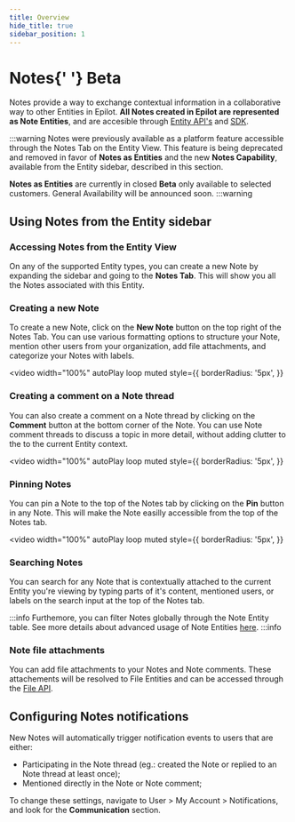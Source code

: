 ```yaml
---
title: Overview
hide_title: true
sidebar_position: 1
---
```


<h1 align="left" style={{ display: 'inline-block' }}>
  Notes{' '}
  <span
    style={{
      display: 'inline-block',
      padding: '2px 8px',
      color: '#fff',
      fontWeight: 'bold',
      backgroundColor: '#df0000',
      borderRadius: '4px',
      fontSize: '1rem',
      verticalAlign: 'middle',
    }}
  >
    Beta
  </span>
</h1>

Notes provide a way to exchange contextual information in a collaborative way to other Entities in Epilot. **All Notes created in Epilot are represented as Note Entities**, and are accesible through [Entity API's](/api/entity#tag/entity_schema) and [SDK](/docs/architecture/sdk).

:::warning
Notes were previously available as a platform feature accessible through the Notes Tab on the Entity View. This feature is being deprecated and removed in favor of **Notes as Entities** and the new **Notes Capability**, available from the Entity sidebar, described in this section.

**Notes as Entities** are currently in closed **Beta** only available to selected customers. General Availability will be announced soon.
:::warning

## Using Notes from the Entity sidebar

### Accessing Notes from the Entity View

On any of the supported Entity types, you can create a new Note by expanding the sidebar and going to the **Notes Tab**. This will show you all the Notes associated with this Entity.

### Creating a new Note

To create a new Note, click on the **New Note** button on the top right of the Notes Tab. You can use various formatting options to structure your Note, mention other users from your organization, add file attachments, and categorize your Notes with labels.

<video
  width="100%"
  autoPlay
  loop
  muted
  style={{
    borderRadius: '5px',
  }}
>
  <source src="/videos/notes/creating_notes.mp4" type="video/mp4" />
</video>

### Creating a comment on a Note thread

You can also create a comment on a Note thread by clicking on the **Comment** button at the bottom corner of the Note. You can use Note comment threads to discuss a topic in more detail, without adding clutter to the to the current Entity context.

<video
  width="100%"
  autoPlay
  loop
  muted
  style={{
    borderRadius: '5px',
  }}
>
  <source src="/videos/notes/creating_note_comments.mp4" type="video/mp4" />
</video>

### Pinning Notes

You can pin a Note to the top of the Notes tab by clicking on the **Pin** button in any Note. This will make the Note easilly accessible from the top of the Notes tab.

<video
  width="100%"
  autoPlay
  loop
  muted
  style={{
    borderRadius: '5px',
  }}
>
  <source src="/videos/notes/note_pinning.mp4" type="video/mp4" />
</video>

### Searching Notes

You can search for any Note that is contextually attached to the current Entity you're viewing by typing parts of it's content, mentioned users, or labels on the search input at the top of the Notes tab.

:::info
Furthemore, you can filter Notes globally through the Note Entity table. See more details about advanced usage of Note Entities [here](/docs/notes/note_entities).
:::info

### Note file attachments

You can add file attachments to your Notes and Note comments. These attachements will be resolved to File Entities and can be accessed through the [File API](/api/file).

## Configuring Notes notifications

New Notes will automatically trigger notification events to users that are either:

- Participating in the Note thread (eg.: created the Note or replied to an Note thread at least once);
- Mentioned directly in the Note or Note comment;

To change these settings, navigate to User > My Account > Notifications, and look for the **Communication** section.
